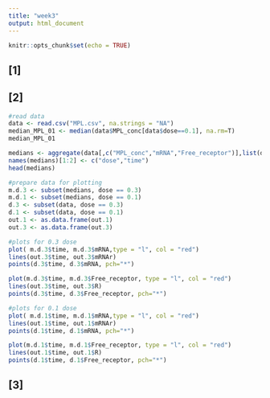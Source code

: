 ```yaml
---
title: "week3"
output: html_document
---
```


```r
knitr::opts_chunk$set(echo = TRUE)
```
## [1]



## [2]
```r
#read data
data <- read.csv("MPL.csv", na.strings = "NA")
median_MPL_01 <- median(data$MPL_conc[data$dose==0.1], na.rm=T)
median_MPL_01 

medians <- aggregate(data[,c("MPL_conc","mRNA","Free_receptor")],list(data$dose,data$time), median, na.rm=T)
names(medians)[1:2] <- c("dose","time")
head(medians)

#prepare data for plotting
m.d.3 <- subset(medians, dose == 0.3)
m.d.1 <- subset(medians, dose == 0.1)
d.3 <- subset(data, dose == 0.3)
d.1 <- subset(data, dose == 0.1)
out.1 <- as.data.frame(out.1)
out.3 <- as.data.frame(out.3)

#plots for 0.3 dose
plot( m.d.3$time, m.d.3$mRNA,type = "l", col = "red")
lines(out.3$time, out.3$mRNAr)
points(d.3$time, d.3$mRNA, pch="*")

plot(m.d.3$time, m.d.3$Free_receptor, type = "l", col = "red")
lines(out.3$time, out.3$R)
points(d.3$time, d.3$Free_receptor, pch="*")

#plots for 0.1 dose
plot( m.d.1$time, m.d.1$mRNA,type = "l", col = "red")
lines(out.1$time, out.1$mRNAr)
points(d.1$time, d.1$mRNA, pch="*")

plot(m.d.1$time, m.d.1$Free_receptor, type = "l", col = "red")
lines(out.1$time, out.1$R)
points(d.1$time, d.1$Free_receptor, pch="*")
```




## [3]

